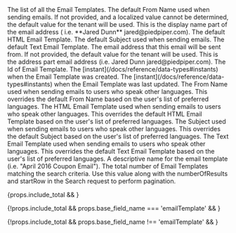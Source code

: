 
<APIBlock>
  <APIField name="emailTemplates" type="Array" renderif={props.base_field_name !== 'emailTemplate'}>
    The list of all the Email Templates.
  </APIField>
  <APIField name={ props.base_field_name + ".defaultFromName" } type="String">
    The default From Name used when sending emails. If not provided, and a localized value cannot be determined, the default value for the tenant will be used.  This is the display name part of the email address ( i.e. **Jared Dunn** jared@piedpiper.com).
  </APIField>
  <APIField name={ props.base_field_name + ".defaultHtmlTemplate" } type="String">
    The default HTML Email Template.
  </APIField>
  <APIField name={ props.base_field_name + ".defaultSubject" } type="String">
    The default Subject used when sending emails.
  </APIField>
  <APIField name={ props.base_field_name + ".defaultTextTemplate" } type="String">
    The default Text Email Template.
  </APIField>
  <APIField name={ props.base_field_name + ".fromEmail" } type="String">
    The email address that this email will be sent from.  If not provided, the default value for the tenant will be used. This is the address part email address (i.e.  Jared Dunn  jared@piedpiper.com).
  </APIField>
  <APIField name={ props.base_field_name + ".id" } type="UUID">
    The Id of Email Template.
  </APIField>
  <APIField name={ props.base_field_name + ".insertInstant" } type="Long">
    The [instant](/docs/reference/data-types#instants) when the Email Template was created.
  </APIField>
  <APIField name={ props.base_field_name + ".lastUpdateInstant" } type="Long">
    The [instant](/docs/reference/data-types#instants) when the Email Template was last updated.
  </APIField>
  <APIField name={ props.base_field_name + ".localizedFromNames" } type="Map<Locale,String>">
    The From Name used when sending emails to users who speak other languages. This overrides the default From Name based on the user's list of preferred languages.
  </APIField>
  <APIField name={ props.base_field_name + ".localizedHtmlTemplates" } type="Map<Locale,String>">
    The HTML Email Template used when sending emails to users who speak other languages. This overrides the default HTML Email Template based on the user's list of preferred languages.
  </APIField>
  <APIField name={ props.base_field_name + ".localizedSubjects" } type="Map<Locale,String>">
    The Subject used when sending emails to users who speak other languages. This overrides the default Subject based on the user's list of preferred languages.
  </APIField>
  <APIField name={ props.base_field_name + ".localizedTextTemplates" } type="Map<Locale,String>">
    The Text Email Template used when sending emails to users who speak other languages. This overrides the default Text Email Template based on the user's list of preferred languages.
  </APIField>
  <APIField name={ props.base_field_name + ".name" } type="String">
    A descriptive name for the email template (i.e. "April 2016 Coupon Email").
  </APIField>
  <APIField name="total" type="Integer" renderif={!!props.include_total}>
    The total number of Email Templates matching the search criteria. Use this value along with the <InlineField>numberOfResults</InlineField> and <InlineField>startRow</InlineField> in the Search request to perform pagination.
  </APIField>
</APIBlock>

{props.include_total && <JSON title="Example Response JSON for Email Template Search" src="email-templates/search-response.json" /> }

{!props.include_total && props.base_field_name === 'emailTemplate' && <JSON title="Example Response JSON for a Single Email Template" src="email-templates/response.json" /> }

{!props.include_total && props.base_field_name !== 'emailTemplate' && <JSON title="Example Response JSON for all the Email Templates" src="email-templates/responses.json" /> }
